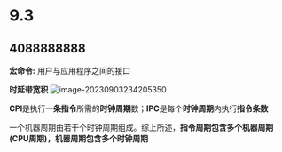 
# 9.3

> <Hitokoto />

## 4088888888

**宏命令:** 用户与应用程序之间的接口

**时延带宽积**
![image-20230903234205350](https://pic.redhat.team/uPic/image-20230903234205350.png)

**CPI**是执行**一条指令**所需的**时钟周期**数；**IPC**是每个**时钟周期**内执行**指令条数**

一个机器周期由若干个时钟周期组成。综上所述，**指令周期包含多个机器周期(CPU周期)，机器周期包含多个时钟周期**

